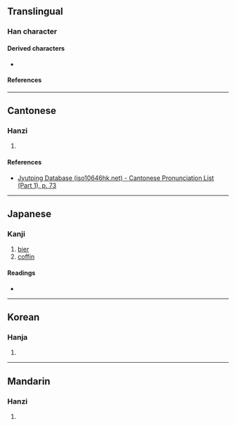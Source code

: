 {{character info}}
==Translingual==

===Han character===
{{Han char|rn=22|rad=匚|as=03|sn=5|four=|canj=SNO|ids=⿷匚久}}

====Derived characters====
* {{l|mul|[[𪫨]], [[柩]], [[𢏉]]}}

====References====
{{Han ref|kx=0153.130|dkj=02597|dj=0345.030|hdz=10082.050|uh=531B}}

----

==Cantonese==

===Hanzi===
{{yue-hanzi|jyut=[[gau6]]|y=gau6}}

# {{rfdef|yue|sort=匚03}}

====References====
* [http://www.iso10646hk.net/jp/document/download.jsp Jyutping Database (iso10646hk.net) - Cantonese Pronunciation List (Part 1), p. 73]

----

==Japanese==

===Kanji===
{{ja-kanji|grade=|rs=匚03}}

# [[bier]]
# [[coffin]]

====Readings====
* {{ja-readings|on=きゅう, ぐ|kun=ひつぎ,ひちぎ}}

----

==Korean==

===Hanja===
{{ko-hanja|hangeul=구|rv=gu|mr=ku}}

# {{rfdef|ko|sort=匚03}}

----

==Mandarin==

===Hanzi===
{{cmn-hanzi|pin=[[jiù]] ([[jiu4]])|wg=chiu<sup>4</sup>}}

# {{rfdef|cmn|sort=匚03}}